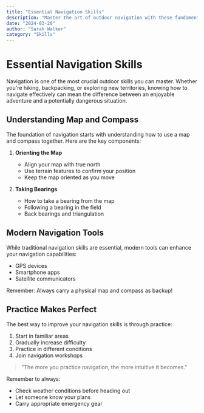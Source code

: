 ```yaml
---
title: "Essential Navigation Skills"
description: "Master the art of outdoor navigation with these fundamental skills"
date: "2024-03-20"
author: "Sarah Walker"
category: "Skills"
---
```


# Essential Navigation Skills

Navigation is one of the most crucial outdoor skills you can master. Whether you're hiking, backpacking, or exploring new territories, knowing how to navigate effectively can mean the difference between an enjoyable adventure and a potentially dangerous situation.

## Understanding Map and Compass

The foundation of navigation starts with understanding how to use a map and compass together. Here are the key components:

1. **Orienting the Map**
   - Align your map with true north
   - Use terrain features to confirm your position
   - Keep the map oriented as you move

2. **Taking Bearings**
   - How to take a bearing from the map
   - Following a bearing in the field
   - Back bearings and triangulation

## Modern Navigation Tools

While traditional navigation skills are essential, modern tools can enhance your navigation capabilities:

- GPS devices
- Smartphone apps
- Satellite communicators

Remember: Always carry a physical map and compass as backup!

## Practice Makes Perfect

The best way to improve your navigation skills is through practice:

1. Start in familiar areas
2. Gradually increase difficulty
3. Practice in different conditions
4. Join navigation workshops

> "The more you practice navigation, the more intuitive it becomes."

Remember to always:
- Check weather conditions before heading out
- Let someone know your plans
- Carry appropriate emergency gear